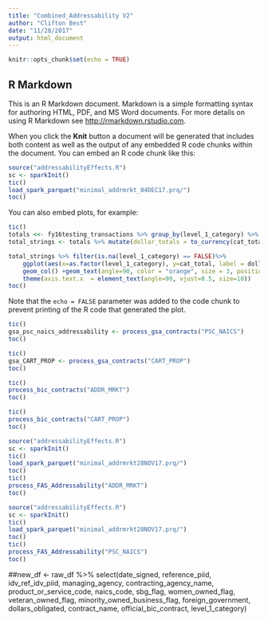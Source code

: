 ```yaml
---
title: "Combined_Addressability V2"
author: "Clifton Best"
date: "11/28/2017"
output: html_document
---
```


```r
knitr::opts_chunk$set(echo = TRUE)
```

## R Markdown

This is an R Markdown document. Markdown is a simple formatting syntax for authoring HTML, PDF, and MS Word documents. For more details on using R Markdown see <http://rmarkdown.rstudio.com>.

When you click the **Knit** button a document will be generated that includes both content as well as the output of any embedded R code chunks within the document. You can embed an R code chunk like this:

```r
source("addressabilityEffects.R")
sc <- sparkInit()
tic()
load_spark_parquet("minimal_addrmrkt_04DEC17.prq/")
toc()

```

You can also embed plots, for example:

```r
tic()
totals <<- fy16testing_transactions %>% group_by(level_1_category) %>% summarise(cat_total = sum(dollars_obligated)) %>% collect()
total_strings <- totals %>% mutate(dollar_totals = to_currency(cat_total, currency_symbol = "$", symbol_first = TRUE, group_size = 3, group_delim = ",", decimal_size = 2,decimal_delim = ".")) %>% collect()                                                                                                     

total_strings %>% filter(is.na(level_1_category) == FALSE)%>%
    ggplot(aes(x=as.factor(level_1_category), y=cat_total, label = dollar_totals) ) + 
    geom_col() +geom_text(angle=90, color = "orange", size = 3, position = position_stack(vjust = 0.5))+
    theme(axis.text.x  = element_text(angle=90, vjust=0.5, size=10))
toc()
```

Note that the `echo = FALSE` parameter was added to the code chunk to prevent printing of the R code that generated the plot.

```r
tic()
gsa_psc_naics_addressability <- process_gsa_contracts("PSC_NAICS")
toc()
```

```r
tic()
gsa_CART_PROP <- process_gsa_contracts("CART_PROP")
toc()
```

```r
tic()
process_bic_contracts("ADDR_MRKT")
toc()
```

```r
tic()
process_bic_contracts("CART_PROP")
toc()
```



```r
source("addressabilityEffects.R")
sc <- sparkInit()
tic()
load_spark_parquet("minimal_addrmrkt28NOV17.prq/")
toc()
tic()
process_FAS_Addressability("ADDR_MRKT")
toc()
```

```r
source("addressabilityEffects.R")
sc <- sparkInit()
tic()
load_spark_parquet("minimal_addrmrkt28NOV17.prq/")
toc()
tic()
process_FAS_Addressability("PSC_NAICS")
toc()
```

##new_df <- raw_df %>% select(date_signed, reference_piid, idv_ref_idv_piid, managing_agency, contracting_agency_name, product_or_service_code, naics_code, sbg_flag, women_owned_flag, veteran_owned_flag, minority_owned_business_flag, foreign_government, dollars_obligated, contract_name, official_bic_contract, level_1_category)
